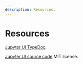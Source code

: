 ```yaml
---
description: Resources.
---
```


# Resources

[Jupyter UI TypeDoc](https://typedoc.datalayer.tech/datalayer/jupyter-react/0.2.1/index.html).

[Jupyter UI source code](https://github.com/datalayer/jupyter-react) MIT license.
